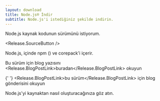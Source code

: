 ```yaml
---
layout: download
title: Node.js® İndir
subtitle: Node.js'i istediğiniz şekilde indirin.
---
```


<section>
  Node.js kaynak kodunun <Release.VersionDropdown /> sürümünü istiyorum.

  <Release.SourceButton />
</section>

<section>
  Node.js, içinde <LinkWithArrow href="https://npmjs.com">npm</LinkWithArrow> (<Release.NpmVersion />) ve corepack'i içerir.

Bu sürüm için blog yazısını <Release.BlogPostLink>buradan</Release.BlogPostLink> okuyun

{' '}
<Release.BlogPostLink>bu sürüm</Release.BlogPostLink> için blog gönderisini
okuyun

  <LinkWithArrow href="https://github.com/nodejs/node/blob/main/BUILDING.md#building-nodejs-on-supported-platforms">Node.js</LinkWithArrow>'yi kaynaktan nasıl oluşturacağınıza göz atın.
</section>
